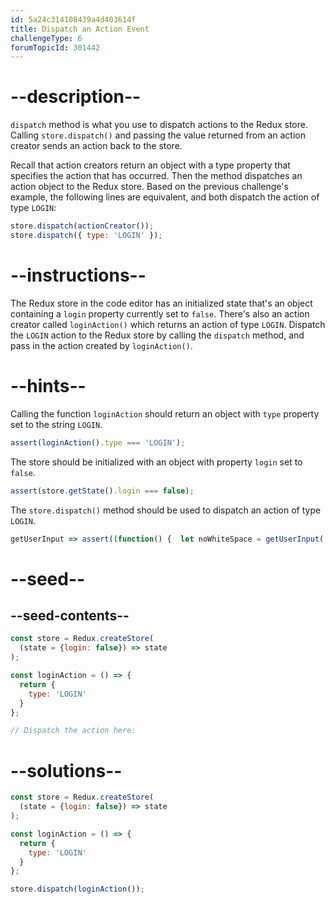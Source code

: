 ```yaml
---
id: 5a24c314108439a4d403614f
title: Dispatch an Action Event
challengeType: 6
forumTopicId: 301442
---
```


# --description--

`dispatch` method is what you use to dispatch actions to the Redux store. Calling `store.dispatch()` and passing the value returned from an action creator sends an action back to the store.

Recall that action creators return an object with a type property that specifies the action that has occurred. Then the method dispatches an action object to the Redux store. Based on the previous challenge's example, the following lines are equivalent, and both dispatch the action of type `LOGIN`:

```js
store.dispatch(actionCreator());
store.dispatch({ type: 'LOGIN' });
```

# --instructions--

The Redux store in the code editor has an initialized state that's an object containing a `login` property currently set to `false`. There's also an action creator called `loginAction()` which returns an action of type `LOGIN`. Dispatch the `LOGIN` action to the Redux store by calling the `dispatch` method, and pass in the action created by `loginAction()`.

# --hints--

Calling the function `loginAction` should return an object with `type` property set to the string `LOGIN`.

```js
assert(loginAction().type === 'LOGIN');
```

The store should be initialized with an object with property `login` set to `false`.

```js
assert(store.getState().login === false);
```

The `store.dispatch()` method should be used to dispatch an action of type `LOGIN`.

```js
getUserInput => assert((function() {  let noWhiteSpace = getUserInput('index').replace(/\s/g,''); return noWhiteSpace.includes('store.dispatch(loginAction())') || noWhiteSpace.includes('store.dispatch({type: \'LOGIN\'})') === true })());
```

# --seed--

## --seed-contents--

```js
const store = Redux.createStore(
  (state = {login: false}) => state
);

const loginAction = () => {
  return {
    type: 'LOGIN'
  }
};

// Dispatch the action here:
```

# --solutions--

```js
const store = Redux.createStore(
  (state = {login: false}) => state
);

const loginAction = () => {
  return {
    type: 'LOGIN'
  }
};

store.dispatch(loginAction());
```

